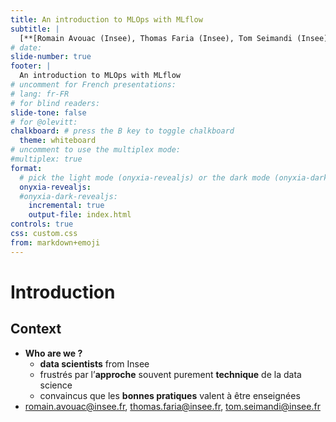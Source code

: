 ```yaml
---
title: An introduction to MLOps with MLflow
subtitle: |
  [**[Romain Avouac (Insee), Thomas Faria (Insee), Tom Seimandi (Insee)]{.orange}**]{.orange}
# date: 
slide-number: true
footer: |
  An introduction to MLOps with MLflow
# uncomment for French presentations:
# lang: fr-FR
# for blind readers:
slide-tone: false
# for @olevitt:
chalkboard: # press the B key to toggle chalkboard
  theme: whiteboard
# uncomment to use the multiplex mode:
#multiplex: true
format:
  # pick the light mode (onyxia-revealjs) or the dark mode (onyxia-dark-revealjs)
  onyxia-revealjs:
  #onyxia-dark-revealjs:
    incremental: true 
    output-file: index.html
controls: true
css: custom.css
from: markdown+emoji
---
```


# Introduction

## Context

- [**Who are we ?**]{.orange}
    - [**data scientists**]{.blue2} from Insee
    - frustrés par l'[**approche**]{.blue2} souvent purement [**technique**]{.blue2} de la data science
    - convaincus que les [**bonnes pratiques**]{.blue2} valent à être enseignées

- <romain.avouac@insee.fr>, <thomas.faria@insee.fr>, <tom.seimandi@insee.fr>
